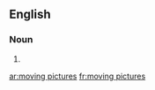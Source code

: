 ==English==

===Noun===
{{head|en|head=[[moving]] [[pictures]]}}

# {{plural of|moving picture}}

[[ar:moving pictures]]
[[fr:moving pictures]]